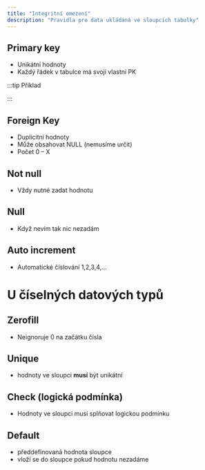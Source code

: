 ```yaml
---
title: "Integritní omezení"
description: "Pravidla pro data ukládaná ve sloupcích tabulky"
---
```


## Primary key

- Unikátní hodnoty
- Každý řádek v tabulce má svojí vlastní PK

:::tip Příklad

:::

## Foreign Key

- Duplicitní hodnoty
- Může obsahovat NULL (nemusíme určit)
- Počet 0 – X

## Not null

- Vždy nutné zadat hodnotu

## Null

- Když nevím tak nic nezadám

## Auto increment

- Automatické číslování 1,2,3,4,…

# U číselných datových typů

## Zerofill

- Neignoruje 0 na začátku čísla

## Unique

- hodnoty ve sloupci **musí** být unikátní

## Check (logická podmínka)

- Hodnoty ve sloupci musí splňovat logickou podmínku

## Default

- předdefinovaná hodnota sloupce
- vloží se do sloupce pokud hodnotu nezadáme
